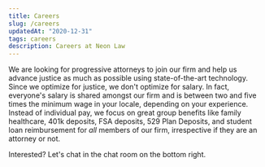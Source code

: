 ```yaml
---
title: Careers
slug: /careers
updatedAt: "2020-12-31"
tags: careers
description: Careers at Neon Law
---
```


We are looking for progressive attorneys to join our firm and help us advance
justice as much as possible using state-of-the-art technology. Since we optimize
for justice, we don't optimize for salary. In fact, everyone's salary is shared
amongst our firm and is between two and five times the minimum wage in your 
locale, depending on your experience. Instead of individual pay, we focus on 
great group benefits like family healthcare, 401k deposits, FSA deposits, 529 
Plan Deposits, and student loan reimbursement for *all* members of our firm, 
irrespective if they are an attorney or not.

Interested? Let's chat in the chat room on the bottom right.
